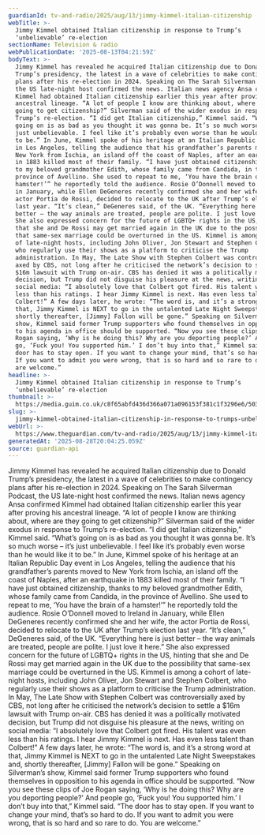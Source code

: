 ```yaml
---
guardianId: tv-and-radio/2025/aug/13/jimmy-kimmel-italian-citizenship
webTitle: >-
  Jimmy Kimmel obtained Italian citizenship in response to Trump’s
  ‘unbelievable’ re-election
sectionName: Television & radio
webPublicationDate: '2025-08-13T04:21:59Z'
bodyText: >-
  Jimmy Kimmel has revealed he acquired Italian citizenship due to Donald
  Trump’s presidency, the latest in a wave of celebrities to make contingency
  plans after his re-election in 2024. Speaking on The Sarah Silverman Podcast,
  the US late-night host confirmed the news. Italian news agency Ansa confirmed
  Kimmel had obtained Italian citizenship earlier this year after proving his
  ancestral lineage. “A lot of people I know are thinking about, where are they
  going to get citizenship?” Silverman said of the wider exodus in response to
  Trump’s re-election. “I did get Italian citizenship,” Kimmel said. “What’s
  going on is as bad as you thought it was gonna be. It’s so much worse – it’s
  just unbelievable. I feel like it’s probably even worse than he would like it
  to be.” In June, Kimmel spoke of his heritage at an Italian Republic Day event
  in Los Angeles, telling the audience that his grandfather’s parents moved to
  New York from Ischia, an island off the coast of Naples, after an earthquake
  in 1883 killed most of their family. “I have just obtained citizenship, thanks
  to my beloved grandmother Edith, whose family came from Candida, in the
  province of Avellino. She used to repeat to me, ‘You have the brain of a
  hamster!’” he reportedly told the audience. Rosie O’Donnell moved to Ireland
  in January, while Ellen DeGeneres recently confirmed she and her wife, the
  actor Portia de Rossi, decided to relocate to the UK after Trump’s election
  last year. “It’s clean,” DeGeneres said, of the UK. “Everything here is just
  better – the way animals are treated, people are polite. I just love it here.”
  She also expressed concern for the future of LGBTQ+ rights in the US, hinting
  that she and De Rossi may get married again in the UK due to the possibility
  that same-sex marriage could be overturned in the US. Kimmel is among a cohort
  of late-night hosts, including John Oliver, Jon Stewart and Stephen Colbert,
  who regularly use their shows as a platform to criticise the Trump
  administration. In May, The Late Show with Stephen Colbert was controversially
  axed by CBS, not long after he criticised the network’s decision to settle a
  $16m lawsuit with Trump on-air. CBS has denied it was a politically motivated
  decision, but Trump did not disguise his pleasure at the news, writing on
  social media: “I absolutely love that Colbert got fired. His talent was even
  less than his ratings. I hear Jimmy Kimmel is next. Has even less talent than
  Colbert!” A few days later, he wrote: “The word is, and it’s a strong word at
  that, Jimmy Kimmel is NEXT to go in the untalented Late Night Sweepstakes and,
  shortly thereafter, [Jimmy] Fallon will be gone.” Speaking on Silverman’s
  show, Kimmel said former Trump supporters who found themselves in opposition
  to his agenda in office should be supported. “Now you see these clips of Joe
  Rogan saying, ‘Why is he doing this? Why are you deporting people?’ And people
  go, ‘Fuck you! You supported him.’ I don’t buy into that,” Kimmel said. “The
  door has to stay open. If you want to change your mind, that’s so hard to do.
  If you want to admit you were wrong, that is so hard and so rare to do. You
  are welcome.”
headline: >-
  Jimmy Kimmel obtained Italian citizenship in response to Trump’s
  ‘unbelievable’ re-election
thumbnail: >-
  https://media.guim.co.uk/c8f65abfd436d366a071a096153f381c1f3296e6/503_0_2839_2272/500.jpg
slug: >-
  jimmy-kimmel-obtained-italian-citizenship-in-response-to-trumps-unbelievable-re-election
webUrl: >-
  https://www.theguardian.com/tv-and-radio/2025/aug/13/jimmy-kimmel-italian-citizenship
generatedAt: '2025-08-28T20:04:25.059Z'
source: guardian-api
---
```

Jimmy Kimmel has revealed he acquired Italian citizenship due to Donald Trump’s presidency, the latest in a wave of celebrities to make contingency plans after his re-election in 2024. Speaking on The Sarah Silverman Podcast, the US late-night host confirmed the news. Italian news agency Ansa confirmed Kimmel had obtained Italian citizenship earlier this year after proving his ancestral lineage. “A lot of people I know are thinking about, where are they going to get citizenship?” Silverman said of the wider exodus in response to Trump’s re-election. “I did get Italian citizenship,” Kimmel said. “What’s going on is as bad as you thought it was gonna be. It’s so much worse – it’s just unbelievable. I feel like it’s probably even worse than he would like it to be.” In June, Kimmel spoke of his heritage at an Italian Republic Day event in Los Angeles, telling the audience that his grandfather’s parents moved to New York from Ischia, an island off the coast of Naples, after an earthquake in 1883 killed most of their family. “I have just obtained citizenship, thanks to my beloved grandmother Edith, whose family came from Candida, in the province of Avellino. She used to repeat to me, ‘You have the brain of a hamster!’” he reportedly told the audience. Rosie O’Donnell moved to Ireland in January, while Ellen DeGeneres recently confirmed she and her wife, the actor Portia de Rossi, decided to relocate to the UK after Trump’s election last year. “It’s clean,” DeGeneres said, of the UK. “Everything here is just better – the way animals are treated, people are polite. I just love it here.” She also expressed concern for the future of LGBTQ+ rights in the US, hinting that she and De Rossi may get married again in the UK due to the possibility that same-sex marriage could be overturned in the US. Kimmel is among a cohort of late-night hosts, including John Oliver, Jon Stewart and Stephen Colbert, who regularly use their shows as a platform to criticise the Trump administration. In May, The Late Show with Stephen Colbert was controversially axed by CBS, not long after he criticised the network’s decision to settle a $16m lawsuit with Trump on-air. CBS has denied it was a politically motivated decision, but Trump did not disguise his pleasure at the news, writing on social media: “I absolutely love that Colbert got fired. His talent was even less than his ratings. I hear Jimmy Kimmel is next. Has even less talent than Colbert!” A few days later, he wrote: “The word is, and it’s a strong word at that, Jimmy Kimmel is NEXT to go in the untalented Late Night Sweepstakes and, shortly thereafter, [Jimmy] Fallon will be gone.” Speaking on Silverman’s show, Kimmel said former Trump supporters who found themselves in opposition to his agenda in office should be supported. “Now you see these clips of Joe Rogan saying, ‘Why is he doing this? Why are you deporting people?’ And people go, ‘Fuck you! You supported him.’ I don’t buy into that,” Kimmel said. “The door has to stay open. If you want to change your mind, that’s so hard to do. If you want to admit you were wrong, that is so hard and so rare to do. You are welcome.”

